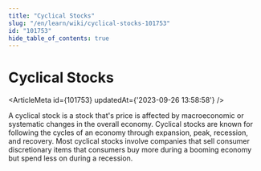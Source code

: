 ```yaml
---
title: "Cyclical Stocks"
slug: "/en/learn/wiki/cyclical-stocks-101753"
id: "101753"
hide_table_of_contents: true
---
```



# Cyclical Stocks

<ArticleMeta id={101753} updatedAt={'2023-09-26 13:58:58'} />
<div className='border-solid border-b border-t-0 my-4 border-[var(--ifm-color-gray-300)]' />

A cyclical stock is a stock that's price is affected by macroeconomic or systematic changes in the overall economy. Cyclical stocks are known for following the cycles of an economy through expansion, peak, recession, and recovery. Most cyclical stocks involve companies that sell consumer discretionary items that consumers buy more during a booming economy but spend less on during a recession.
